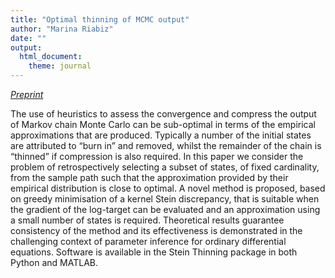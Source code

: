 ```yaml
---
title: "Optimal thinning of MCMC output"
author: "Marina Riabiz"
date: ""
output: 
  html_document:
    theme: journal
---
```


[*Preprint*](https://arxiv.org/pdf/2005.03952.pdf)

The use of heuristics to assess the convergence and compress the output of Markov chain Monte Carlo can be sub-optimal in terms of the empirical approximations that are produced. Typically a number of the initial states are attributed to “burn in” and removed, whilst the remainder of the chain is “thinned” if compression is also required. In this paper we consider the problem of retrospectively selecting a subset of states, of fixed cardinality, from the sample path such that the approximation provided by their empirical distribution is close to optimal. A novel method is proposed, based on greedy minimisation of a kernel Stein discrepancy, that is suitable when the gradient of the log-target can be evaluated and an approximation using a small number of states is required. Theoretical results guarantee consistency of the method and its effectiveness is demonstrated in the challenging context of parameter inference for ordinary differential equations. Software is available in the Stein Thinning package in both Python and MATLAB. 
